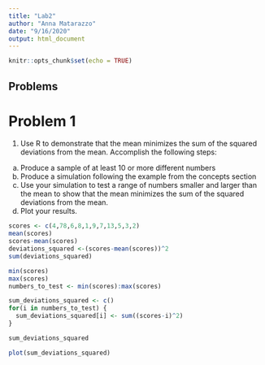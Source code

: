 ```yaml
---
title: "Lab2"
author: "Anna Matarazzo"
date: "9/16/2020"
output: html_document
---
```


```r
knitr::opts_chunk$set(echo = TRUE)
```


## Problems

# Problem 1

1. Use R to demonstrate that the mean minimizes the sum of the squared deviations from the mean. Accomplish the following steps:
a. Produce a sample of at least 10 or more different numbers
b. Produce a simulation following the example from the concepts section
c. Use your simulation to test a range of numbers smaller and larger than the mean to show that the mean minimizes the sum of the squared deviations from the mean.
d. Plot your results.

```r

scores <- c(4,78,6,8,1,9,7,13,5,3,2)
mean(scores)
scores-mean(scores)
deviations_squared <-(scores-mean(scores))^2
sum(deviations_squared)  

min(scores)
max(scores)
numbers_to_test <- min(scores):max(scores)

sum_deviations_squared <- c()
for(i in numbers_to_test) {
  sum_deviations_squared[i] <- sum((scores-i)^2)
}

sum_deviations_squared

plot(sum_deviations_squared)

```




